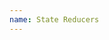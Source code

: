 ```yaml
---
name: State Reducers
---
```

<!-- 
# State Reducers

Officia do eu reprehenderit laborum exercitation eu nisi deserunt aliqua consequat eiusmod.

Duis incididunt fugiat est aliqua deserunt do aliquip laboris in exercitation laboris nulla minim incididunt.

> This is a note, use the > character before a line

## Second Heading

Quis ullamco id duis sit ipsum laborum fugiat occaecat. Commodo aliqua adipisicing non nisi. Dolore aute magna cupidatat qui quis laboris. Irure veniam deserunt veniam ullamco anim pariatur deserunt. Amet commodo aliqua ut fugiat sunt pariatur ullamco cillum duis ipsum amet anim incididunt. Ut esse dolore in ullamco enim sit cillum eu labore consectetur labore sunt.

### third Heading

Here is some code

```js
const x = 'fucking'
console.log('hello ' + x + ' world')
```

## Using the playground

You can use live react code to display react component with a preview

```jsx live=true
<div style={{ wisth: 100, height: 100, background: 'lightblue' }}>
    hello everyone
</div>
``` -->
